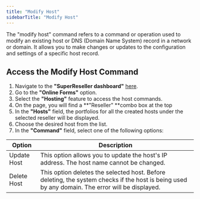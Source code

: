 ```yaml
---
title: "Modify Host"
sidebarTitle: "Modify Host"
---
```


The "modify host" command refers to a command or operation used to modify an existing host or DNS (Domain Name System) record in a network or domain. It allows you to make changes or updates to the configuration and settings of a specific host record.

## Access the Modify Host Command
1. Navigate to the **"SuperReseller dashboard"** [here](https://superreseller-qa.nominus.host/login/?next=/).
2. Go to the **"Online Forms"** option.
3. Select the **"Hosting"** feature to access the host commands.
4. On the page, you will find a **"Reseller" **combo box at the top
5. In the **"Hosts"** field, the portfolios for all the created hosts under the selected reseller will be displayed.
6. Choose the desired host from the list.
7. In the **"Command"** field, select one of the following options:

| Option        | Description                                                                                                        |
|---------------|--------------------------------------------------------------------------------------------------------------------|
| Update Host   | This option allows you to update the host's IP address. The host name cannot be changed.                           |
| Delete Host   | This option deletes the selected host. Before deleting, the system checks if the host is being used by any domain. The error will be displayed. |
